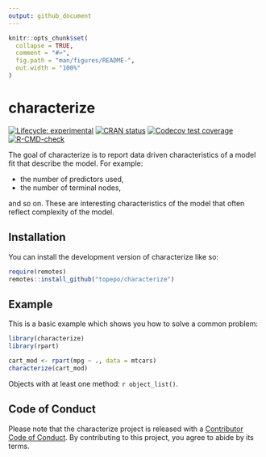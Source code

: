 ```yaml
---
output: github_document
---
```


<!-- README.md is generated from README.Rmd. Please edit that file -->

```r
knitr::opts_chunk$set(
  collapse = TRUE,
  comment = "#>",
  fig.path = "man/figures/README-",
  out.width = "100%"
)
```

# characterize

<!-- badges: start -->
[![Lifecycle: experimental](https://img.shields.io/badge/lifecycle-experimental-orange.svg)](https://lifecycle.r-lib.org/articles/stages.html#experimental)
[![CRAN status](https://www.r-pkg.org/badges/version/characterize)](https://CRAN.R-project.org/package=characterize)
[![Codecov test coverage](https://codecov.io/gh/topepo/characterize/branch/main/graph/badge.svg)](https://app.codecov.io/gh/topepo/characterize?branch=main)
[![R-CMD-check](https://github.com/topepo/characterize/actions/workflows/R-CMD-check.yaml/badge.svg)](https://github.com/topepo/characterize/actions/workflows/R-CMD-check.yaml)
<!-- badges: end -->

The goal of characterize is to report data driven characteristics of a model fit that describe the model. For example:

* the number of predictors used, 
* the number of terminal nodes, 

and so on. These are interesting characteristics of the model that often reflect complexity of the model.

## Installation

You can install the development version of characterize like so:

``` r
require(remotes)
remotes::install_github("topepo/characterize")
```

## Example

This is a basic example which shows you how to solve a common problem:

```r
library(characterize)
library(rpart)

cart_mod <- rpart(mpg ~ ., data = mtcars)
characterize(cart_mod)
```

Objects with at least one method: `r object_list()`.

## Code of Conduct
  
Please note that the characterize project is released with a [Contributor Code of Conduct](https://contributor-covenant.org/version/2/0/CODE_OF_CONDUCT.html). By contributing to this project, you agree to abide by its terms.
